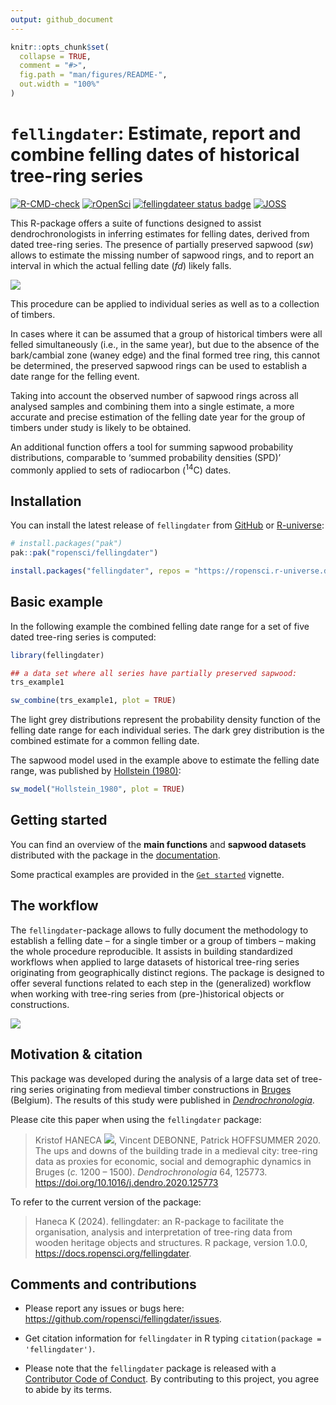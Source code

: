```yaml
---
output: github_document
---
```


<!-- README.md is generated from README.Rmd. Please edit that file -->

```r
knitr::opts_chunk$set(
  collapse = TRUE,
  comment = "#>",
  fig.path = "man/figures/README-",
  out.width = "100%"
)
```

# `fellingdater`: Estimate, report and combine felling dates of historical tree-ring series

<!-- badges: start -->

[![R-CMD-check](https://github.com/ropensci/fellingdater/actions/workflows/R-CMD-check.yaml/badge.svg)](https://github.com/ropensci/fellingdater/actions/workflows/R-CMD-check.yaml) [![rOpenSci](https://badges.ropensci.org/618_status.svg)](https://github.com/ropensci/software-review/issues/618) [![fellingdateer status badge](https://ropensci.r-universe.dev/badges/fellingdater)](https://ropensci.r-universe.dev) [![JOSS](https://joss.theoj.org/papers/3db8c54ec854b575bf5450336ccb000b/status.svg)](https://joss.theoj.org/papers/3db8c54ec854b575bf5450336ccb000b)

<!-- badges: end -->

This R-package offers a suite of functions designed to assist dendrochronologists in inferring estimates for felling dates, derived from dated tree-ring series. The presence of partially preserved sapwood (*sw*) allows to estimate the missing number of sapwood rings, and to report an interval in which the actual felling date (*fd*) likely falls.

![](man/figures/cross-section.png)

This procedure can be applied to individual series as well as to a collection of timbers.

In cases where it can be assumed that a group of historical timbers were all felled simultaneously (i.e., in the same year), but due to the absence of the bark/cambial zone (waney edge) and the final formed tree ring, this cannot be determined, the preserved sapwood rings can be used to establish a date range for the felling event.

Taking into account the observed number of sapwood rings across all analysed samples and combining them into a single estimate, a more accurate and precise estimation of the felling date year for the group of timbers under study is likely to be obtained.

An additional function offers a tool for summing sapwood probability distributions, comparable to 'summed probability densities (SPD)' commonly applied to sets of radiocarbon (^14^C) dates.

## Installation

You can install the latest release of `fellingdater` from [GitHub](https://github.com/ropensci/fellingdater/) or [R-universe](https://ropensci.r-universe.dev/fellingdater):

``` r
# install.packages("pak")
pak::pak("ropensci/fellingdater")
```

``` r
install.packages("fellingdater", repos = "https://ropensci.r-universe.dev")
```

## Basic example

In the following example the combined felling date range for a set of five dated tree-ring series is computed:

```r
library(fellingdater)

## a data set where all series have partially preserved sapwood:
trs_example1
```

```r
sw_combine(trs_example1, plot = TRUE)
```

The light grey distributions represent the probability density function of the felling date range for each individual series. The dark grey distribution is the combined estimate for a common felling date.

The sapwood model used in the example above to estimate the felling date range, was published by [Hollstein (1980)](https://search.worldcat.org/nl/title/6391864):

```r
sw_model("Hollstein_1980", plot = TRUE)
```

## Getting started

You can find an overview of the **main functions** and **sapwood datasets** distributed with the package in the [documentation](https://docs.ropensci.org/fellingdater/reference/).

Some practical examples are provided in the [`Get started`](https://docs.ropensci.org/fellingdater/articles/getting_started.html) vignette.

## The workflow

The `fellingdater`-package allows to fully document the methodology to establish a felling date -- for a single timber or a group of timbers -- making the whole procedure reproducible. It assists in building standardized workflows when applied to large datasets of historical tree-ring series originating from geographically distinct regions. The package is designed to offer several functions related to each step in the (generalized) workflow when working with tree-ring series from (pre-)historical objects or constructions.

![](man/figures/workflow.png)

## Motivation & citation

This package was developed during the analysis of a large data set of tree-ring series originating from medieval timber constructions in [Bruges](https://en.wikipedia.org/wiki/Bruges) (Belgium). The results of this study were published in [*Dendrochronologia*](https://www.journals.elsevier.com/dendrochronologia).

Please cite this paper when using the `fellingdater` package:

> Kristof HANECA [![](https://orcid.org/sites/default/files/images/orcid_16x16.png)](https://orcid.org/0000-0002-7719-8305), Vincent DEBONNE, Patrick HOFFSUMMER 2020. The ups and downs of the building trade in a medieval city: tree-ring data as proxies for economic, social and demographic dynamics in Bruges (*c.* 1200 -- 1500). *Dendrochronologia* 64, 125773.\
> <https://doi.org/10.1016/j.dendro.2020.125773>

To refer to the current version of the package:

> Haneca K (2024). fellingdater: an R-package to facilitate the organisation, analysis and interpretation of tree-ring data from wooden heritage objects and structures. R package, version 1.0.0, <https://docs.ropensci.org/fellingdater>.

## Comments and contributions

-   Please report any issues or bugs here: <https://github.com/ropensci/fellingdater/issues>.

-   Get citation information for `fellingdater` in R typing `citation(package = 'fellingdater')`.

-   Please note that the `fellingdater` package is released with a [Contributor Code of Conduct](https://github.com/ropensci/fellingdater/blob/main/.github/CONTRIBUTING.md). By contributing to this project, you agree to abide by its terms.
